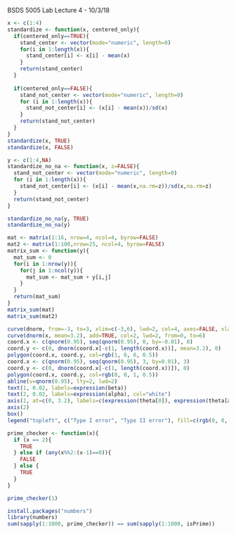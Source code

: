 BSDS 5005 Lab
Lecture 4 - 10/3/18 

```r
x <- c(1:4)
standardize <- function(x, centered_only){
  if(centered_only==TRUE){
    stand_center <- vector(mode="numeric", length=0)
    for(i in 1:length(x)){
      stand_center[i] <- x[i] - mean(x)
    }
    return(stand_center)
  }
  
  if(centered_only==FALSE){
    stand_not_center <- vector(mode="numeric", length=0)
    for (i in 1:length(x)){
      stand_not_center[i] <- (x[i] - mean(x))/sd(x)
    }
    return(stand_not_center)
  }
}
standardize(x, TRUE)
standardize(x, FALSE)
```

```r
y <- c(1:4,NA)
standardize_no_na <- function(x, z=FALSE){
  stand_not_center <- vector(mode="numeric", length=0)
  for (i in 1:length(x)){
    stand_not_center[i] <- (x[i] - mean(x,na.rm=z))/sd(x,na.rm=z)
  }
  return(stand_not_center)
}

standardize_no_na(y, TRUE)
standardize_no_na(y)


```

```r
mat <- matrix(1:16, nrow=4, ncol=4, byrow=FALSE)
mat2 <- matrix(1:100,nrow=25, ncol=4, byrow=FALSE)
matrix_sum <- function(y){
  mat_sum <- 0
  for(i in 1:nrow(y)){
    for(j in 1:ncol(y)){
      mat_sum <- mat_sum + y[i,j]
    }
  }
  return(mat_sum)
}
matrix_sum(mat)
matrix_sum(mat2)
```

```r
curve(dnorm, from=-3, to=3, xlim=c(-3,6), lwd=2, col=4, axes=FALSE, xlab=NA, ylab=NA)
curve(dnorm(x, mean=3.2), add=TRUE, col=2, lwd=2, from=0, to=6)
coord.x <- c(qnorm(0.95), seq(qnorm(0.95), 0, by=-0.01), 0)
coord.y <- c(0, dnorm(coord.x[-c(1, length(coord.x))], mean=3.2), 0)
polygon(coord.x, coord.y, col=rgb(1, 0, 0, 0.5))
coord.x <- c(qnorm(0.95), seq(qnorm(0.95), 3, by=0.01), 3)
coord.y <- c(0, dnorm(coord.x[-c(1, length(coord.x))]), 0)
polygon(coord.x, coord.y, col=rgb(0, 0, 1, 0.5))
abline(v=qnorm(0.95), lty=2, lwd=2)
text(1, 0.02, labels=expression(beta))
text(2, 0.02, labels=expression(alpha), col="white")
axis(1, at=c(0, 3.2), labels=c(expression(theta[0]), expression(theta[a])))
axis(2)
box()
legend("topleft", c("Type I error", "Type II error"), fill=c(rgb(0, 0, 1, 0.5), rgb(1, 0, 0, 0.5)))
```

```r
prime_checker <- function(x){
  if (x == 2){
    TRUE
  } else if (any(x%%2:(x-1)==0)){
    FALSE
  } else {
    TRUE
  }
}

prime_checker(1)

install.packages("numbers")
library(numbers)
sum(sapply(1:1000, prime_checker)) == sum(sapply(1:1000, isPrime))
```


